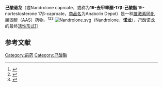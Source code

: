 {{Drugbox
| Verifiedfields = 
| Watchedfields = 
| verifiedrevid = 
| IUPAC_name = [(8''R'',9''S'',10''R'',13''S'',14''S'',17''S'')-13-methyl-3-oxo-2,6,7,8,9,10,11,12,14,15,16,17-dodecahydro-1''H''-cyclopenta[''a'']phenanthren-17-yl] hexanoate
| image = Nandrolonecaproate structure.png
| width = 250px

<!--Clinical data-->
| tradename = Anabolin Depot
| pregnancy_AU = <!-- A / B1 / B2 / B3 / C / D / X -->
| pregnancy_US = <!-- A / B / C / D / X -->
| pregnancy_category = 
| legal_AU = <!-- Unscheduled / S2 / S3 / S4 / S5 / S6 / S7 / S8 / S9 -->
| legal_CA = 
| legal_UK = 
| legal_US = 
| legal_status = 
| routes_of_administration = [[Intramuscular_injection|Intramuscular injection]]
| class = [[Androgen|Androgen]]; [[Anabolic_steroid|Anabolic steroid]]; [[Androgen_ester|Androgen ester]]; [[Progestogen|Progestogen]]

<!--Pharmacokinetic data-->
| bioavailability = 
| protein_bound = 
| metabolism = 
| elimination_half-life = 
| excretion = 

<!--Identifiers-->
| CAS_number_Ref = 
| CAS_number = 52230-62-3
| CAS_supplemental = 
| ATC_prefix = 
| ATC_suffix = 
| PubChem = 104128
| DrugBank_Ref = 
| DrugBank = 
| ChemSpiderID_Ref = 
| ChemSpiderID = 94008
| synonyms = Nandrolone hexanoate; 19-Nortestosterone 17β-hexanoate; 17β-((1-Oxohexyl)oxy)estr-4-en-3-one

<!--Chemical data-->
| C=24 | H=36 | O=3
| SMILES = CCCCCC(=O)O[C@H]1CC[C@@H]2[C@@]1(CC[C@H]3[C@H]2CCC4=CC(=O)CC[C@H]34)C
| StdInChI_Ref = 
| StdInChI = 1S/C24H36O3/c1-3-4-5-6-23(26)27-22-12-11-21-20-9-7-16-15-17(25)8-10-18(16)19(20)13-14-24(21,22)2/h15,18-22H,3-14H2,1-2H3/t18-,19+,20+,21-,22-,24-/m0/s1
| StdInChIKey_Ref = 
| StdInChIKey = SBKWVCUBCYGVKF-XFIIBVRQSA-N
}}
{{medical}}
'''己酸诺龙'''（{{lang-en|nandrolone hexanoate}}或Nandrolone caproate，或称为'''19-去甲睾酮-17β-己酸酯''' 19-nortestosterone 17β-caproate，[[商品名|商品名]]为Anabolin Depot）是一种[[雄激素|雄激素]][[同化類固醇|同化類固醇]]（AAS）[[药物|药物]]。<ref name="Elks2014">{{cite book|author=J. Elks|title=The Dictionary of Drugs: Chemical Data: Chemical Data, Structures and Bibliographies|url=https://books.google.com/books?id=0vXTBwAAQBAJ&pg=PA660|date=14 November 2014|publisher=Springer|isbn=978-1-4757-2085-3|pages=660–}}</ref><ref name="IndexNominum2000">{{cite book|title=Index Nominum 2000: International Drug Directory|url=https://books.google.com/books?id=5GpcTQD_L2oC&pg=PA716|date=January 2000|publisher=Taylor & Francis|isbn=978-3-88763-075-1|pages=716–717}}</ref><ref name="MortonHall2012">{{cite book|author1=I.K. Morton|author2=Judith M. Hall|title=Concise Dictionary of Pharmacological Agents: Properties and Synonyms|url=https://books.google.com/books?id=tsjrCAAAQBAJ&pg=PA189|date=6 December 2012|publisher=Springer Science & Business Media|isbn=978-94-011-4439-1}}</ref>
[[File:Nandrolone.svg|thumb]]（Nandrolone，'''诺龙'''），己酸诺龙的最终[[活性代謝產物|活性形式]]]]
==参考文献==
<references />
{{雄激素}}

[[Category:前药|Category:前药]]
[[Category:己酸酯|Category:己酸酯]]